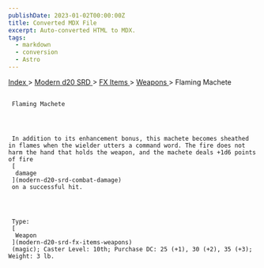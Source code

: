 ```yaml
---
publishDate: 2023-01-02T00:00:00Z
title: Converted MDX File
excerpt: Auto-converted HTML to MDX.
tags:
  - markdown
  - conversion
  - Astro
---
```


[
Index
](-index) >
[
Modern d20 SRD
](modern-d20-srd-index) >
[
FX Items
](modern-d20-srd-fx-items-index) >
[
Weapons
](modern-d20-srd-fx-items-weapons) > Flaming Machete

##

     Flaming Machete




     In addition to its enhancement bonus, this machete becomes sheathed in flames when the wielder utters a command word. The fire does not harm the hand that holds the weapon, and the machete deals +1d6 points of fire
     [
      damage
     ](modern-d20-srd-combat-damage)
     on a successful hit.




     Type:
     [
      Weapon
     ](modern-d20-srd-fx-items-weapons)
     (magic); Caster Level: 10th; Purchase DC: 25 (+1), 30 (+2), 35 (+3); Weight: 3 lb.
